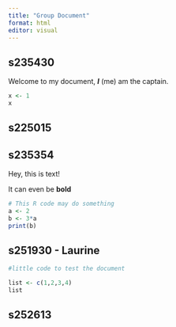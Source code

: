 ```yaml
---
title: "Group Document"
format: html
editor: visual
---
```


## s235430

Welcome to my document, ***I*** (me) am the captain.

```r
x <- 1
x
```

## s225015

## s235354

Hey, this is text!

It can even be **bold**

```r
# This R code may do something
a <- 2
b <- 3*a
print(b)
```

## s251930 - Laurine

```r
#little code to test the document 

list <- c(1,2,3,4)
list 
```

## s252613
